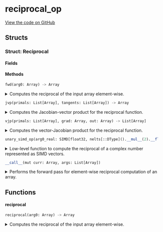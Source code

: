 # reciprocal_op



[View the code on GitHub](https://github.com/endia-ai/Endia/tree/nightly/endia/functional/unary_ops/reciprocal_op.mojo)

## Structs

### Struct: Reciprocal





#### Fields

#### Methods

```python
fwd(arg0: Array) -> Array
```

<details>
<summary>Computes the reciprocal of the input array element-wise.</summary>

###### Args

- ``arg0``: ``Array``
  The input array.

###### Returns
- ``Array`` - An array containing the reciprocal of each element in the input array.

**Examples:**
```python
a = Array([[1, 2], [3, 4]])
result = reciprocal(a)
print(result)
```

**Note:**
This function supports:
- Automatic differentiation (forward and reverse modes).
- Complex valued arguments.


</details>

```python
jvp(primals: List[Array], tangents: List[Array]) -> Array
```

<details>
<summary>Computes the Jacobian-vector product for the reciprocal function.</summary>

###### Args

- ``primals``: ``List[Array]``
  A list containing the primal input array.

- ``tangents``: ``List[Array]``
  A list containing the tangent vector.

###### Returns
- ``Array`` - The Jacobian-vector product for the reciprocal function.

Implements forward-mode automatic differentiation for the reciprocal function.

**Note:**
The Jacobian-vector product for the reciprocal is computed as -x^2 * dx / x^2,
where x is the primal input and dx is the tangent vector.


</details>

```python
vjp(primals: List[Array], grad: Array, out: Array) -> List[Array]
```

<details>
<summary>Computes the vector-Jacobian product for the reciprocal function.</summary>

###### Args

- ``primals``: ``List[Array]``
  A list containing the primal input array.

- ``grad``: ``Array``
  The gradient of the output with respect to some scalar function.

- ``out``: ``Array``
  The output of the forward pass (unused in this function).

###### Returns
- ``List[Array]`` - A list containing the gradient with respect to the input.

Implements reverse-mode automatic differentiation for the reciprocal function.

**Note:**
The vector-Jacobian product for the reciprocal is computed as -grad / x^2,
where x is the primal input and grad is the incoming gradient.


</details>

```python
unary_simd_op(arg0_real: SIMD[float32, nelts[::DType]().__mul__(2).__floordiv__(2)], arg0_imag: SIMD[float32, nelts[::DType]().__mul__(2).__floordiv__(2)]) -> Tuple[SIMD[float32, nelts[::DType]().__mul__(2).__floordiv__(2)], SIMD[float32, nelts[::DType]().__mul__(2).__floordiv__(2)]]
```

<details>
<summary>Low-level function to compute the reciprocal of a complex number represented as SIMD vectors.</summary>

###### Args

- ``arg0_real``: ``SIMD[float32, nelts[::DType]().__mul__(2).__floordiv__(2)]``
  The real part of the complex number.

- ``arg0_imag``: ``SIMD[float32, nelts[::DType]().__mul__(2).__floordiv__(2)]``
  The imaginary part of the complex number.

###### Returns
- ``Tuple[SIMD[float32, nelts[::DType]().__mul__(2).__floordiv__(2)], SIMD[float32, nelts[::DType]().__mul__(2).__floordiv__(2)]]`` - The real and imaginary parts of the reciprocal of the complex number as a tuple.


</details>

```python
__call__(mut curr: Array, args: List[Array])
```

<details>
<summary>Performs the forward pass for element-wise reciprocal computation of an array.</summary>

###### Args

- ``curr``: ``Array``
  The current array to store the result (modified in-place).

- ``args``: ``List[Array]``
  A list containing the input array.

Computes the reciprocal of each element in the input array and stores the result in the current array.
Initializes the current array if not already set up.

**Note:**
This function assumes that the shape and data of the args are already set up.
If the current array (curr) is not initialized, it computes the shape based on the input array and sets up the data accordingly.


</details>

## Functions

#### **reciprocal**

```python
reciprocal(arg0: Array) -> Array
```

<details>
<summary>Computes the reciprocal of the input array element-wise.</summary>

###### Args

- ``arg0``: ``Array``
  The input array.

###### Returns
- ``Array`` - An array containing the reciprocal of each element in the input array.

**Examples:**
```python
a = Array([[1, 2], [3, 4]])
result = reciprocal(a)
print(result)
```

**Note:**
This function supports:
- Automatic differentiation (forward and reverse modes).
- Complex valued arguments.


</details>

